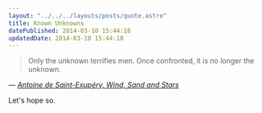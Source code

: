 ```yaml
---
layout: "../../../layouts/posts/quote.astro"
title: Known Unknowns
datePublished: 2014-03-10 15:44:18
updatedDate: 2014-03-10 15:44:18
---
```


> Only the unknown terrifies men. Once confronted, it is no longer the unknown.

— <cite>[Antoine de Saint-Exupéry, _Wind, Sand and Stars_](https://www.goodreads.com/book/show/8837.Wind_Sand_and_Stars)</cite>

Let's hope so.
